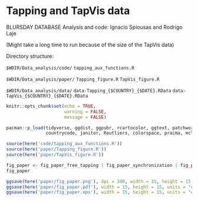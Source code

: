 # Tapping and TapVis data
BLURSDAY DATABASE
Analysis and code: Ignacio Spiousas and Rodrigo Laje

(Might take a long time to run because of the size of the TapVis data)


Directory structure:

`$WDIR/Data_analysis/code/`
`tapping_aux_functions.R`

`$WDIR/Data_analysis/paper/`
`Tapping_figure.R`
`TapVis_figure.R`

`$WDIR/Data_analysis/data/`
`data-Tapping_{$COUNTRY}_{$DATE}.RData`
`data-TapVis_{$COUNTRY}_{$DATE}.RData` 



```r
knitr::opts_chunk$set(echo = TRUE,
                      warning = FALSE,
                      message = FALSE)
```

```r
pacman::p_load(tidyverse, ggdist, ggpubr, rcartocolor, ggtext, patchwork, here, 
               countrycode, janitor, Routliers, colorspace, pracma, mclust, lme4, patchwork)

source(here('code/tapping_aux_functions.R'))
source(here('paper/Tapping_figure.R'))
source(here('paper/TapVis_figure.R'))

fig_paper <- fig_paper_free_tapping | fig_paper_synchronization | fig_paper_continuation
fig_paper

ggsave(here('paper/fig_paper.png'), dpi = 300, width = 15, height = 15, units = "cm")
ggsave(here('paper/fig_paper.pdf'), width = 15, height = 15, units = "cm")
ggsave(here('paper/fig_paper.eps'), width = 15, height = 15, units = "cm")

```


